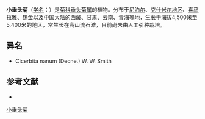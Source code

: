 {{Speciesbox
| name = 小垂头菊
| status = 
| status_system = 
| image =
| genus = Cremanthodium
| species = nanum
| authority = (Decne.) W. W. Smith
}}

'''小垂头菊'''（[[学名|学名]]：{{lang|la|''Cremanthodium nanum''}}）是[[菊科|菊科]][[垂头菊属|垂头菊属]]的植物。分布于[[尼泊尔|尼泊尔]]、[[克什米尔地区|克什米尔地区]]、[[喜马拉雅|喜马拉雅]]、[[锡金|锡金]]以及[[中国大陆|中国大陆]]的[[西藏|西藏]]、[[甘肃|甘肃]]、[[云南|云南]]、[[青海|青海]]等地，生长于海拔4,500米至5,400米的地区，常生长在高山流石滩，目前尚未由人工引种栽培。

== 异名 ==
* Cicerbita nanum (Decne.) W. W. Smith

== 参考文献 ==
<div class="references-small">
* {{cite web| url =http://www.bioinfo.cn/db05/KmzwSpecies.php?action=view&id=4602| title =小垂头菊| work =《中国高等植物数据库全库》| publisher =中国科学院微生物研究所| author =昆明植物研究所| accessdate =2009-02-25| deadurl =yes| archiveurl =https://web.archive.org/web/20160305050335/http://www.bioinfo.cn/db05/KmzwSpecies.php?action=view&id=4602| archivedate =2016-03-05}}
</div>
{{Taxonbar|from=Q10958512}}

[[Category:垂头菊属|小垂头菊]]


{{植物小作品}}
